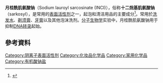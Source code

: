 {{Chembox
| Verifiedfields = changed
| Watchedfields = changed
| verifiedrevid = 423840724
|   Name = 
|   ImageFile = Sodium lauroyl sarcosinate.svg
|   ImageSize=250px
|   IUPACName =Sodium [dodecanoyl(methyl)amino]acetate
| Section1 = {{Chembox Identifiers
|   CASNo_Ref = {{cascite|correct|CAS}}
| CASNo = 137-16-6
| PubChem = 23668817
| InChI = 1S/C15H29NO3.Na/c1-3-4-5-6-7-8-9-10-11-12-14(17)16(2)13-15(18)19;/h3-13H2,1-2H3,(H,18,19);/q;+1/p-1
| SMILES = CCCCCCCCCCCC(=O)N(C)CC(=O)[O-].[Na+]
  }}
| Section2 = {{Chembox Properties
|   C=15|H=28|N=1|Na=1|O=3
|   Density =
|   MeltingPtC = 140
|   BoilingPtC = 
  }}
}}

'''月桂酰肌氨酸钠'''（Sodium lauroyl sarcosinate (INCI)），俗称'''十二烷基肌氨酸钠'''（sarkosyl），是常用的[[表面活性剂|表面活性剂]]之一，起泡和清洁用品的主要成分<ref>{{Cite web |url=http://www.cosdna.com/cht/409149947.html |title=Sodium lauroyl sarcosina |accessdate=2016-07-29 |work= |publisher=cosDNA |date= |archive-date=2020-11-25 |archive-url=https://web.archive.org/web/20201125110458/http://cosdna.com/cht/409149947.html |dead-url=no }}</ref>。常用於[[洗发水|洗发水]]、[[剃须膏|剃须膏]]、[[牙膏|牙膏]]以及其他泡沫洗剂。[[分子生物学|分子生物学]]实验中，月桂酰肌氨酸钠用于抑制[[DNA转录|DNA转录]]起始{{citation needed}}。

== 參考資料 ==
{{Reflist}}

[[Category:阴离子表面活性剂|Category:阴离子表面活性剂]]
[[Category:化妆品化学品|Category:化妆品化学品]]
[[Category:家用化学品|Category:家用化学品]]
[[Category:有机酸钠盐|Category:有机酸钠盐]]